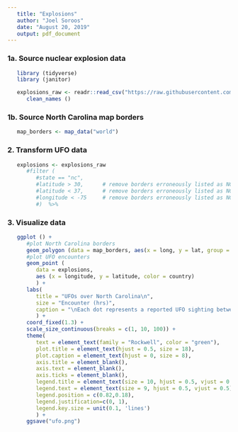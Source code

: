 ```yaml
---
   title: "Explosions"
   author: "Joel Soroos"
   date: "August 20, 2019"
   output: pdf_document
---
```


### 1a. Source nuclear explosion data
```r

   library (tidyverse)
   library (janitor) 

   explosions_raw <- readr::read_csv("https://raw.githubusercontent.com/rfordatascience/tidytuesday/master/data/2019/2019-08-20/nuclear_explosions.csv") %>%
      clean_names ()
```
   
### 1b. Source North Carolina map borders 
```r
   
   map_borders <- map_data("world") 
```

### 2.  Transform UFO data
```r

   explosions <- explosions_raw 
      #filter (
         #state == "nc",
         #latitude > 30,      # remove borders erroneously listed as NC outside of state borders
         #latitude < 37,      # remove borders erroneously listed as NC outside of state borders
         #longitude < -75     # remove borders erroneously listed as NC outside of state borders
         #)  %>%
```

### 3. Visualize data
```r

   ggplot () +
      #plot North Carolina borders
      geom_polygon (data = map_borders, aes(x = long, y = lat, group = group), color = "black", fill = "#303030", size = 1.15) +
      #plot UFO encounters
      geom_point (
         data = explosions,
         aes (x = longitude, y = latitude, color = country)
         ) +
      labs(
         title = "UFOs over North Carolina\n",
         size = "Encounter (hrs)",
         caption = "\nEach dot represents a reported UFO sighting between 1995 and 2014.  \nSource: National UFO Reporting Center  | Visualization: Joel Soroos @soroosj"
         ) +
      coord_fixed(1.3) +
      scale_size_continuous(breaks = c(1, 10, 100)) +
      theme(
         text = element_text(family = "Rockwell", color = "green"),
         plot.title = element_text(hjust = 0.5, size = 18),
         plot.caption = element_text(hjust = 0, size = 8),
         axis.title = element_blank(),
         axis.text = element_blank(),
         axis.ticks = element_blank(),
         legend.title = element_text(size = 10, hjust = 0.5, vjust = 0.5),
         legend.text = element_text(size = 9, hjust = 0.5, vjust = 0.5),
         legend.position = c(0.82,0.18),
         legend.justification=c(0, 1), 
         legend.key.size = unit(0.1, 'lines')
         ) +
      ggsave("ufo.png")
```
